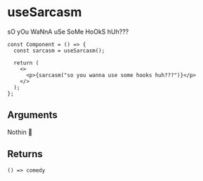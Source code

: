 # useSarcasm

sO yOu WaNnA uSe SoMe HoOkS hUh???

```tsx
const Component = () => {
  const sarcasm = useSarcasm();

  return (
    <>
      <p>{sarcasm("so you wanna use some hooks huh???")}</p>
    </>
  );
};
```

## Arguments

Nothin 🤪

## Returns

`() => comedy`
